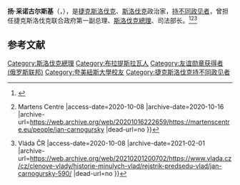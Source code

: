 '''扬·采诺古尔斯基'''（{{lang-cs|'''Ján Čarnogurský'''}}，{{bd|1944年|1月1日||catIdx=J}}），是[[捷克斯洛伐克|捷克斯洛伐克]]、[[斯洛伐克|斯洛伐克]]政治家，[[持不同政见者|持不同政见者]]，曾担任捷克斯洛伐克联合政府第一副总理、[[斯洛伐克總理|斯洛伐克總理]]、司法部长。<ref>{{Cite web |url=https://valdaiclub.com/about/experts/204/ |title=Ján Čarnogurský — Valdai Club |access-date=2020-10-08 |archive-date=2020-10-12 |archive-url=https://web.archive.org/web/20201012195045/https://valdaiclub.com/about/experts/204/ |dead-url=no }}</ref><ref>{{Cite web |url=https://martenscentre.eu/people/jan-carnogursky |title=Ján Čarnogurský {{!}} Martens Centre |access-date=2020-10-08 |archive-date=2020-10-16 |archive-url=https://web.archive.org/web/20201016222659/https://martenscentre.eu/people/jan-carnogursky |dead-url=no }}</ref><ref>{{Cite web |url=https://www.vlada.cz/cz/clenove-vlady/historie-minulych-vlad/rejstrik-predsedu-vlad/jan-carnogursky-590/ |title=Ján Čarnogurský {{!}} Vláda ČR |access-date=2020-10-08 |archive-date=2021-02-01 |archive-url=https://web.archive.org/web/20210201200702/https://www.vlada.cz/cz/clenove-vlady/historie-minulych-vlad/rejstrik-predsedu-vlad/jan-carnogursky-590/ |dead-url=no }}</ref>

== 参考文献 ==
{{Reflist}}

{{斯洛伐克总理}}

[[Category:斯洛伐克總理|Category:斯洛伐克總理]]
[[Category:布拉提斯拉瓦人|Category:布拉提斯拉瓦人]]
[[Category:友谊勋章获得者_(俄罗斯联邦)|Category:友谊勋章获得者 (俄罗斯联邦)]]
[[Category:夸美紐斯大學校友|Category:夸美紐斯大學校友]]
[[Category:捷克斯洛伐克持不同政见者|Category:捷克斯洛伐克持不同政见者]]